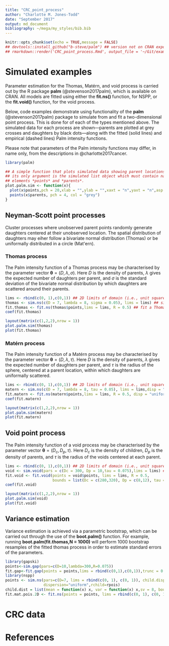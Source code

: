 ```yaml
---
title: "CRC_point_process"
author: "Charlotte M. Jones-Todd"
date: "September 2017"
output: md_document
bibliography: ~/mega/my_styles/bib.bib
---
```


```r
knitr::opts_chunk$set(echo = TRUE,message = FALSE)
## devtools::install_github("b-steve/palm") ## version not on CRAN exports parents
## rmarkdown::render('CRC_point_process.Rmd', output_file = '~/Git/examples/CRC_point_process.md') 
```

# Simulated examples

Parameter estimation for the Thomas, Matérn, and void process is carried out by the R package **palm** (@stevenson2017palm), which is available on CRAN. All models are fitted using either the **fit.ns()** function, for NSPP, or the **fit.void()** function, for the void process. 

Below, code examples demonstrate using functionality of the **palm** (@stevenson2017palm) package to simulate from and fit a two-dimensional point process. This is done for of each of the types mentioned above. The simulated data for each process are shown---parents are plotted at grey crosses and daughters by black dots---along with the fitted (solid lines) and empirical (dashed lines) Palm intensity functions. 

Please note that parameters of the Palm intensity functions may differ, in name only, from the descriptions in @charlotte2017cancer.

```r
library(palm)
```

```r
## A simple function that plots simulated data showing parent locations
## its only argument is the simulated list object which must contain named
## elements *points* and *parents*.
plot.palm.sim <- function(x){
  plot(x$points,pch = 20,xlab = "",ylab = "",xaxt = "n",yaxt = "n",asp = 1)
  points(x$parents, pch = 4, col = "grey")
}
```

## Neyman-Scott point processes

Cluster processes where unobserved parent points randomly generate daughters centered at their unobserved location. The spatial distribution of daughters may eiher follow a bivariate normal distribution (Thomas) or be uniformally distributed in a circle (Mat\'ern).

### Thomas process

The Palm intensity function of a Thomas process may be characterised by the parameter vector $\boldsymbol{\theta} = (D,\lambda,\sigma)$. Here $D$ is the density of parents, $\lambda$ gives the expected number of daughters per parent, and $\sigma$ is the standard deviation of the bivariate normal distribution by which daughters are scattered around their parents.

```r
lims <- rbind(c(0, 1),c(0,1)) ## 2D limits of domain (i.e., unit square)
thomas <- sim.ns(c(D = 7, lambda = 8, sigma = 0.05), lims = lims) ## simulate a Thomas process
fit.thomas <- fit.ns(thomas$points,lims = lims, R = 0.5) ## fit a Thomas process
coef(fit.thomas)
```

```r
layout(matrix(c(1,2,2),nrow = 1))
plot.palm.sim(thomas)
plot(fit.thomas)
```

### Matérn process

The Palm intensity function of a Matérn process may be characterised by the parameter vector $\boldsymbol{\theta} = (D,\lambda,\tau)$. Here $D$ is the density of parents, $\lambda$ gives the expected number of daughters per parent, and $\tau$ is the radius of the sphere, centered at a parent location, within which daughters are uniformally scattered.


```r
lims <- rbind(c(0, 1),c(0,1)) ## 2D limits of domain (i.e., unit square)
matern <- sim.ns(c(D = 7, lambda = 8, tau = 0.05), lims = lims,disp = "uniform") ## simulate a Matern process
fit.matern <- fit.ns(matern$points,lims = lims, R = 0.5, disp = "uniform") ## fit a Matern process
coef(fit.matern)
```

```r
layout(matrix(c(1,2,2),nrow = 1))
plot.palm.sim(matern)
plot(fit.matern)
```

## Void point process

The Palm intensity function of a void process may be characterised by the parameter vector $\boldsymbol{\theta} = (D_c,D_p,\tau)$. Here $D_c$ is the density of children, $D_p$ is the density of parents, and $\tau$ is the radius of the voids centered at each parent. 

```r
lims <- rbind(c(0, 1),c(0,1)) ## 2D limits of domain (i.e., unit square)
void <- sim.void(pars = c(Dc = 300, Dp = 10,tau = 0.075),lims = lims) ## simulate a void process
fit.void <- fit.void(points = void$points, lims = lims, R = 0.5,
                     bounds = list(Dc = c(280,320), Dp = c(8,12), tau = c(0,0.2))) ## fit a void process
coef(fit.void)
```

```r
layout(matrix(c(1,2,2),nrow = 1))
plot.palm.sim(void)
plot(fit.void)
```

## Variance estimation

Variance estimation is achieved via a parametric bootstrap, which can be carried out through the use of the **boot.palm()** function. For example, running **boot.palm(fit.thomas,N = 1000)** will perform 1000 bootstrap resamples of the fitted thomas process in order to estimate standard errors of the parameters.

```r
library(gapski)
points<-sim.gap(pars=c(D=10,lambda=300,R=0.075))
fit.gap<-fit.gap(points = points,lims = rbind(c(0,1),c(0,1)),trunc = 0.5,D.sv = 10,D.bounds=c(8,12))
library(nspp)
points <- sim.ns(pars=c(D=7, lims = rbind(c(0, 1), c(0, 1)), child.disp=0.05,child.par=8),
                 dispersion="uniform",rchild=rpois)
child.dist = list(mean = function(x) x, var = function(x) x,sv = 8, bounds = c(1e-6, nrow(points)))
fit.mat.pois.2D <- fit.ns(points = points, lims = rbind(c(0, 1), c(0, 1)),R = 0.5, dispersion="uniform",child.dist = child.dist)
```

# CRC data


# References